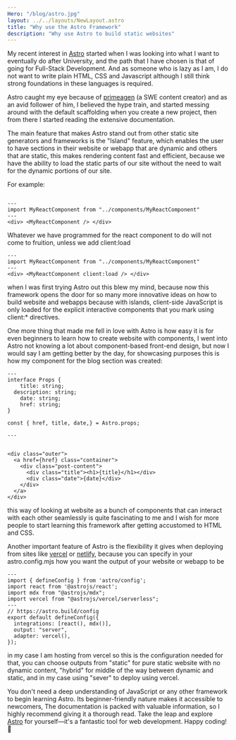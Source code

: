 ```yaml
---
Hero: "/blog/astro.jpg"
layout: ../../layouts/NewLayout.astro
title: "Why use the Astro Framework"
description: "Why use Astro to build static websites"
---
```




My recent interest in [Astro](https://astro.build/) started when I was looking into what I want to eventually do after University,
and the path that I have chosen is that of going for Full-Stack Development. And as someone who is lazy as I am, I do not want to write plain HTML, CSS and Javascript although
I still think strong foundations in these languages is required.

Astro caught my eye because of [primeagen](https://www.youtube.com/watch?v=Sqp5VSqbQOY) (a SWE content creator) and  as an avid follower of him, I believed the hype train, and started
messing around with the default scaffolding when you create a new project, then from there I started reading the extensive documentation. 

The main  feature that makes Astro stand out from other static site generators and frameworks is the "Island" feature, which enables the user to have sections in their 
website or webapp that are dynamic and others that are static, this makes rendering content fast and efficient, because we have the ability to load the static parts of our site
without the need to wait for the dynamic portions of our site. 

For example:
```astro

---
import MyReactComponent from "../components/MyReactComponent"
---
<div> <MyReactComponent /> </div>
```
Whatever we have programmed for the react component to do will not come to fruition, unless we add client:load

```astro
---
import MyReactComponent from "../components/MyReactComponent"
---
<div> <MyReactComponent client:load /> </div>
```
when I was first trying Astro out this blew my mind, because now this framework  opens the door for so many more innovative ideas on how to build website and webapps
because with islands, client-side JavaScript is only loaded for the explicit interactive components that you mark using client:* directives.

One more thing that made me fell in love with Astro is how easy it is for even beginners to learn how to create website with components, I went into Astro not knowing a lot
about component-based front-end design, but now I would say I am getting better by the day, for showcasing purposes this is how my component for the blog section was created:

```astro
---
interface Props {
	title: string;
  description: string;
	date: string;
	href: string;
}

const { href, title, date,} = Astro.props;

---


<div class="outer">
  <a href={href} class="container">
    <div class="post-content">
      <div class="title"><h1>{title}</h1></div>
      <div class="date">{date}</div>
    </div>
  </a>
</div>
```
this way of looking at website as a bunch of components that can interact with each other seamlessly is quite 
fascinating to me and I wish for more people to start learning this framework after getting accustomed to HTML and CSS.

Another important feature of Astro is the flexibility it gives when deploying from sites like [vercel](https://vercel.com/) or [netlify](https://www.netlify.com/),
because you can specify in your astro.config.mjs how you want the output of your website or webapp to be

```astro
---
import { defineConfig } from 'astro/config';
import react from '@astrojs/react';
import mdx from "@astrojs/mdx";
import vercel from "@astrojs/vercel/serverless";
---
// https://astro.build/config
export default defineConfig({
  integrations: [react(), mdx()],
  output: "server",
  adapter: vercel(),
});
```
in my case I am hosting from vercel so this is the configuration needed for that, you can choose outputs from "static" for pure static website with no dynamic content,
"hybrid" for middle of the way between dynamic and static, and in my case using "sever" to deploy using vercel.


You don't need a deep understanding of JavaScript or any other framework to begin learning Astro. Its beginner-friendly nature makes it accessible to newcomers, 
The documentation is packed with valuable information, so I highly recommend giving it a thorough read. Take the leap and explore [Astro](https://astro.build/)
for yourself—it's a fantastic tool for web development. Happy coding! 🚀








